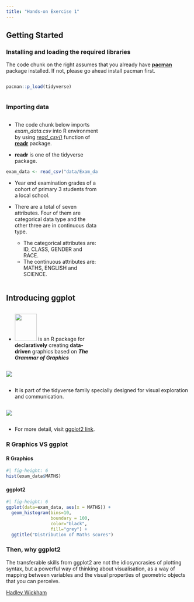 ```yaml
---
title: "Hands-on Exercise 1"
---
```


## Getting Started

### Installing and loading the required libraries

::: callout-note
The code chunk on the right assumes that you already have [**pacman**](https://cran.r-project.org/web/packages/pacman/index.html) package installed. If not, please go ahead install pacman first.
:::

::: {.column width="50%"}
```r
pacman::p_load(tidyverse)
```
:::

### Importing data

::: {.column width="50%"}
-   The code chunk below imports *exam_data.csv* into R environment by using [*read_csv()*](https://readr.tidyverse.org/reference/read_delim.html) function of [**readr**](https://readr.tidyverse.org/) package.

-   **readr** is one of the tidyverse package.

```r
exam_data <- read_csv("data/Exam_data.csv")
```

-   Year end examination grades of a cohort of primary 3 students from a local school.

-   There are a total of seven attributes. Four of them are categorical data type and the other three are in continuous data type.

    -   The categorical attributes are: ID, CLASS, GENDER and RACE.
    -   The continuous attributes are: MATHS, ENGLISH and SCIENCE.
:::

## Introducing ggplot

::: {.column width="50%"}
-   ![](/img/image2a.jpg){width="60" height="74"} is an R package for **declaratively** creating **data-driven** graphics based on ***The Grammar of Graphics***
:::

::: {.column width="50%"}
![](/img/image2b.png)
:::

-   It is part of the tidyverse family specially designed for visual exploration and communication.

::: {.column width="50%"}
![](/img/image2c.png)
:::

-   For more detail, visit [ggplot2 link](https://ggplot2.tidyverse.org/index.html).

### R Graphics VS ggplot

::: panel-tabset
#### R Graphics

```r
#| fig-height: 6
hist(exam_data$MATHS)
```

#### ggplot2

```r
#| fig-height: 6
ggplot(data=exam_data, aes(x = MATHS)) +
  geom_histogram(bins=10, 
                 boundary = 100,
                 color="black", 
                 fill="grey") +
  ggtitle("Distribution of Maths scores")
```
:::

### Then, why ggplot2

::: callout-note
The transferable skills from ggplot2 are not the idiosyncrasies of plotting syntax, but a powerful way of thinking about visualisation, as a way of mapping between variables and the visual properties of geometric objects that you can perceive.
:::

[Hadley Wickham](http://varianceexplained.org/r/teach_ggplot2_to_beginners/#comment-1745406157)












